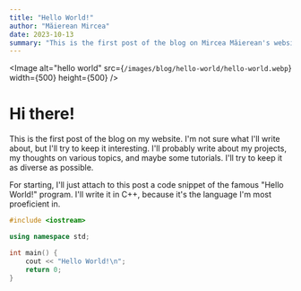 ```yaml
---
title: "Hello World!"
author: "Măierean Mircea"
date: 2023-10-13
summary: "This is the first post of the blog on Mircea Măierean's website."
---
```


<Image alt="hello world" src={`/images/blog/hello-world/hello-world.webp`} width={500} height={500} />

# Hi there!

This is the first post of the blog on my website. I'm not sure what I'll write about, but I'll try to keep it interesting. I'll probably write about my projects, my thoughts on various topics, and maybe some tutorials. I'll try to keep it as diverse as possible.

For starting, I'll just attach to this post a code snippet of the famous "Hello World!" program. I'll write it in C++, because it's the language I'm most proeficient in.

```cpp
#include <iostream>

using namespace std;

int main() {
    cout << "Hello World!\n";
    return 0;
}
```
